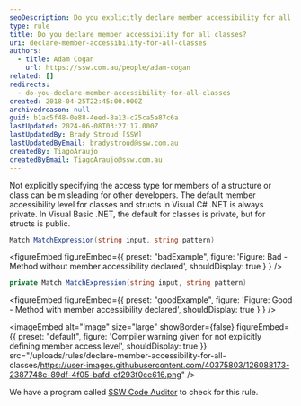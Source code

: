 ```yaml
---
seoDescription: Do you explicitly declare member accessibility for all classes and methods in your C# code to improve readability and maintainability?
type: rule
title: Do you declare member accessibility for all classes?
uri: declare-member-accessibility-for-all-classes
authors:
  - title: Adam Cogan
    url: https://ssw.com.au/people/adam-cogan
related: []
redirects:
  - do-you-declare-member-accessibility-for-all-classes
created: 2018-04-25T22:45:00.000Z
archivedreason: null
guid: b1ac5f48-0e88-4eed-8a13-c25ca5a87c6a
lastUpdated: 2024-06-08T03:27:17.000Z
lastUpdatedBy: Brady Stroud [SSW]
lastUpdatedByEmail: bradystroud@ssw.com.au
createdBy: TiagoAraujo
createdByEmail: TiagoAraujo@ssw.com.au
---
```


Not explicitly specifying the access type for members of a structure or class can be misleading for other developers. The default member accessibility level for classes and structs in Visual C# .NET is always private. In Visual Basic .NET, the default for classes is private, but for structs is public.
```csharp
Match MatchExpression(string input, string pattern)
```

<figureEmbed figureEmbed={{
  preset: "badExample",
  figure: 'Figure: Bad - Method without member accessibility declared',
  shouldDisplay: true
} } />


```csharp
private Match MatchExpression(string input, string pattern)
```

<figureEmbed figureEmbed={{
  preset: "goodExample",
  figure: 'Figure: Good - Method with member accessibility declared',
  shouldDisplay: true
} } />



<imageEmbed
  alt="Image"
  size="large"
  showBorder={false}
  figureEmbed={{
    preset: "default",
    figure: 'Compiler warning given for not explicitly defining member access level',
    shouldDisplay: true
  }}
  src="/uploads/rules/declare-member-accessibility-for-all-classes/https://user-images.githubusercontent.com/40375803/126088173-2387748e-89df-4f05-bafd-cf293f0ce616.png"
/>

We have a program called [SSW Code Auditor](https://www.ssw.com.au/ssw/CodeAuditor/Rules.aspx#Interoper) to check for this rule.
